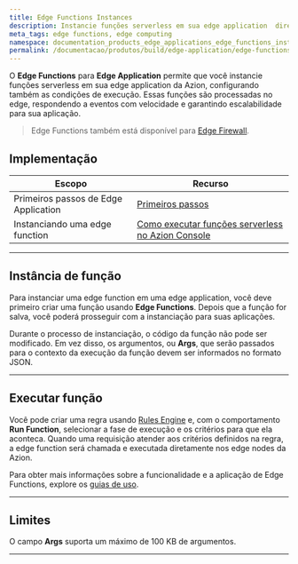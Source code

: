```yaml
---
title: Edge Functions Instances
description: Instancie funções serverless em sua edge application  diretamente no edge.
meta_tags: edge functions, edge computing
namespace: documentation_products_edge_applications_edge_functions_instances
permalink: /documentacao/produtos/build/edge-application/edge-functions-instances/
---
```


O **Edge Functions** para **Edge Application** permite que você instancie funções serverless em sua edge application da Azion, configurando também as condições de execução. Essas funções são processadas no edge, respondendo a eventos com velocidade e garantindo escalabilidade para sua aplicação.

> Edge Functions também está disponível para [Edge Firewall](/pt-br/documentacao/produtos/secure/edge-firewall/edge-functions-instances/).

## Implementação

| Escopo | Recurso |
| --- | --- |
| Primeiros passos de Edge Application | [Primeiros passos](/pt-br/documentacao/produtos/build/edge-application/primeiros-passos/) |
| Instanciando uma edge function | [Como executar funções serverless no Azion Console](/pt-br/documentacao/produtos/guias/funcoes-serverless/) |

---

## Instância de função

Para instanciar uma edge function em uma edge application, você deve primeiro criar uma função usando **Edge Functions**. Depois que a função for salva, você poderá prosseguir com a instanciação para suas aplicações.

Durante o processo de instanciação, o código da função não pode ser modificado. Em vez disso, os argumentos, ou **Args**, que serão passados para o contexto da execução da função devem ser informados no formato JSON.

<LinkButton link="/pt-br/documentacao/produtos/edge-application/edge-functions/" label="Saiba mais sobre Edge Functions" />

---

## Executar função

Você pode criar uma regra usando [Rules Engine](/pt-br/documentacao/produtos/build/edge-application/rules-engine/) e, com o comportamento **Run Function**, selecionar a fase de execução e os critérios para que ela aconteca. Quando uma requisição atender aos critérios definidos na regra, a edge function será chamada e executada diretamente nos edge nodes da Azion.

<LinkButton link="/pt-br/documentacao/produtos/build/edge-application/rules-engine/#run-function" label="Saiba mais sobre o comportamento Run Function" />

Para obter mais informações sobre a funcionalidade e a aplicação de Edge Functions, explore os [guias de uso](/pt-br/documentacao/produtos/guias/).

---

## Limites

O campo **Args** suporta um máximo de 100 KB de argumentos.



---

